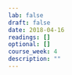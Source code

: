 ```yaml
---
lab: false
draft: false
date: 2018-04-16
readings: []
optional: []
course_week: 4
description: ""
---
```

